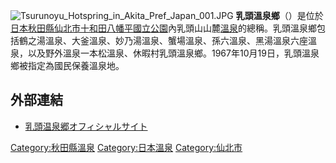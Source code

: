 [[Image:Tsurunoyu_Hotspring_in_Akita_Pref_Japan_001.JPG|thumb]]
'''乳頭溫泉鄉'''（{{lang-ja|乳頭温泉郷，にゅうとうおんせんきょう}}）是位於[[日本|日本]][[秋田縣|秋田縣]][[仙北市|仙北市]][[十和田八幡平國立公園|十和田八幡平國立公園]]內乳頭山山麓[[溫泉|溫泉]]的總稱。乳頭溫泉鄉包括鶴之湯溫泉、大釜溫泉、妙乃湯溫泉、蟹場溫泉、孫六溫泉、黑湯溫泉六座溫泉，以及野外溫泉一本松溫泉、休暇村乳頭溫泉鄉。1967年10月19日，乳頭溫泉鄉被指定為國民保養溫泉地。
== 外部連結 ==
{{commonscat|Nyūtō Onsenkyō}}
* [http://nyuto-onsenkyo.com/ 乳頭温泉郷オフィシャルサイト] {{Wayback|url=http://nyuto-onsenkyo.com/ |date=20201101140016 }}
[[Category:秋田縣溫泉|Category:秋田縣溫泉]]
[[Category:日本溫泉|Category:日本溫泉]]
[[Category:仙北市|Category:仙北市]]